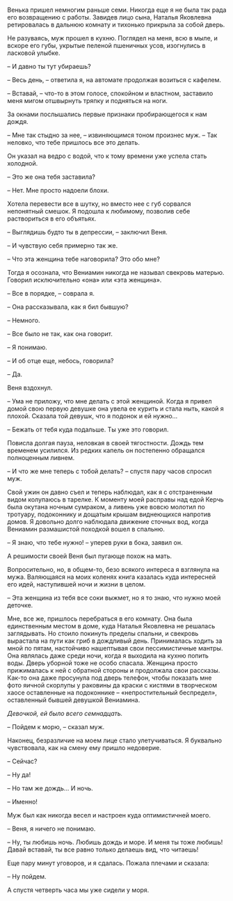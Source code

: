 # &nbsp; {#chapter-64}

Венька пришел немногим раньше семи. Никогда еще я не была так рада его возвращению с работы. Завидев лицо сына, Наталья Яковлевна ретировалась в дальнюю комнату и тихонько прикрыла за собой дверь.

Не разуваясь, муж прошел в кухню. Поглядел на меня, всю в мыле, и вскоре его губы, укрытые пеленой пшеничных усов, изогнулись в ласковой улыбке.

– И давно ты тут убираешь?

– Весь день, – ответила я, на автомате продолжая возиться с кафелем.

– Вставай, – что-то в этом голосе, спокойном и властном, заставило меня мигом отшвырнуть тряпку и подняться на ноги.

За окнами послышались первые признаки пробирающегося к нам дождя.

– Мне так стыдно за нее, – извиняющимся тоном произнес муж. – Так неловко, что тебе пришлось все это делать.

Он указал на ведро с водой, что к тому времени уже успела стать холодной.

– Это же она тебя заставила?

– Нет. Мне просто надоели блохи.

Хотела перевести все в шутку, но вместо нее с губ сорвался непонятный смешок. Я подошла к любимому, позволив себе раствориться в его объятьях.

– Выглядишь будто ты в депрессии, – заключил Веня.

– И чувствую себя примерно так же.

– Что эта женщина тебе наговорила? Это обо мне?

Тогда я осознала, что Вениамин никогда не называл свекровь матерью. Говорил исключительно «она» или «эта женщина».

– Все в порядке, – соврала я.

– Она рассказывала, как я бил бывшую?

– Немного.

– Все было не так, как она говорит.

– Я понимаю.

– И об отце еще, небось, говорила?

– Да.

Веня вздохнул.

– Ума не приложу, что мне делать с этой женщиной. Когда я привел домой свою первую девушке она увела ее курить и стала ныть, какой я плохой. Сказала той девушк, что я подонок и ей нужно…

– Бежать от тебя куда подальше. Ты уже это говорил.

Повисла долгая пауза, неловкая в своей тягостности. Дождь тем временем усилился. Из редких капель он постепенно обращался полноценным ливнем.

– И что же мне теперь с тобой делать? – спустя пару часов спросил муж.

Свой ужин он давно съел и теперь наблюдал, как я с отстраненным видом колупаюсь в тарелке. К моменту моей расправы над едой Керчь была окутана ночным сумраком, а ливень уже вовсю молотил по тротуару, подоконнику и дощатым крышам виднеющихся напротив домов. Я довольно долго наблюдала движение сточных вод, когда Вениамин размашистой походкой вошел в спальню.

– Я знаю, что тебе нужно! – уперев руки в бока, заявил он.

А решимости своей Веня был пугающе похож на мать.

Вопросительно, но, в общем-то, безо всякого интереса я взглянула на мужа. Валяющаяся на моих коленях книга казалась куда интересней его идей, наступившей ночи и жизни в целом.

– Эта женщина из тебя все соки выжмет, но я то знаю, что нужно моей деточке.

Мне, все же, пришлось перебраться в его комнату. Она была единственным местом в доме, куда Наталья Яковлевна не решалась заглядывать. Но стоило покинуть пределы спальни, и свекровь вырастала на пути как гриб в дождливый день. Принималась ходить за мной по пятам, настойчиво нашептывая свои пессимистичные мантры. Она являлась даже среди ночи, когда я выходила на кухню попить воды. Дверь уборной тоже не особо спасала. Женщина просто прижималась к ней с обратной стороны и продолжала свои рассказы. Как-то она даже просунула под дверь телефон, чтобы показать мне фото яичной скорлупы у раковины да краски с кистями в творческом хаосе оставленные на подоконнике – «непростительный беспредел», оставленный бывшей девушкой Вениамина.

*Девочкой, ей было всего семнадцать.*

– Пойдем к морю, –  сказал муж.

Наконец, безразличие на моем лице стало улетучиваться. Я буквально чувствовала, как на смену ему пришло недоверие.

– Сейчас?

– Ну да!

– Но там же дождь… И ночь.

– Именно!

Муж был как никогда весел и настроен куда оптимистичней моего.

– Веня, я ничего не понимаю.

– Ну, ты любишь ночь. Любишь дождь и море. И меня ты тоже любишь! Давай вставай, ты все равно только делаешь вид, что читаешь!

Еще пару минут уговоров, и я сдалась. Пожала плечами и сказала:

– Ну пойдем.

А спустя четверть часа мы уже сидели у моря.

